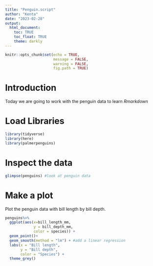 ```yaml
---
title: "Penguin.script"
author: "Kenta"
date: "2023-02-28"
output: 
  html_document:
    toc: TRUE
    toc_float: TRUE
    theme: darkly
---
```


```r
knitr::opts_chunk$set(echo = TRUE,
                      message = FALSE,
                      warning = FALSE,
                      fig.path = TRUE)
```

# Introduction

Today we are going to work with the penguin data to learn *Rmarkdown*

# Load Libraries

```r
library(tidyverse)
library(here)
library(palmerpenguins)
```

# Inspect the data

```r
glimpse(penguins) #look at penguin data
```

# Make a plot

Plot the penguin data with bill length by bill depth.

```r
penguins%>%
  ggplot(aes(x=bill_length_mm,
             y = bill_depth_mm,
             color = species)) +
  geom_point()+
  geom_smooth(method = "lm") + #add a linear regression
  labs(x = "Bill length",
       y = "Bill depth",
       color = "Species") +
  theme_grey()

```
